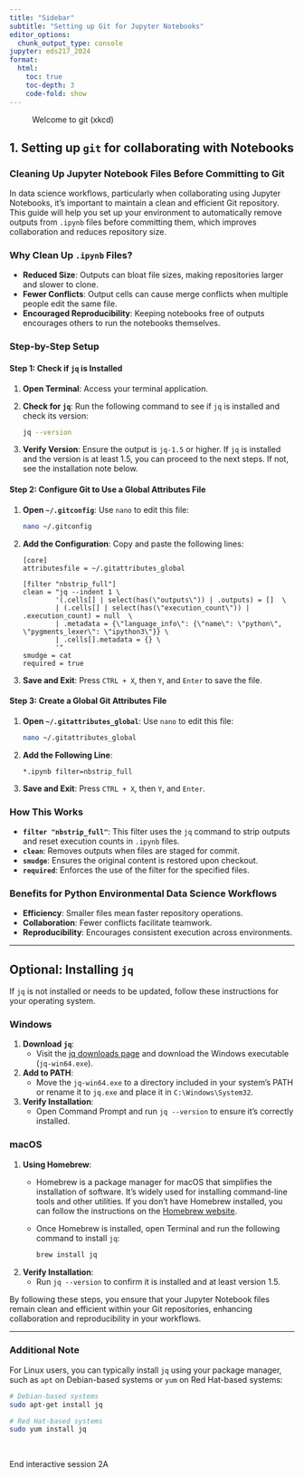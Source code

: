 ```yaml
---
title: "Sidebar"
subtitle: "Setting up Git for Jupyter Notebooks"
editor_options: 
  chunk_output_type: console
jupyter: eds217_2024
format:
  html:
    toc: true
    toc-depth: 3
    code-fold: show
---
```


![Welcome to git (xkcd)](https://imgs.xkcd.com/comics/git_2x.png){width=00}

## 1. Setting up `git` for collaborating with Notebooks

### Cleaning Up Jupyter Notebook Files Before Committing to Git

In data science workflows, particularly when collaborating using Jupyter Notebooks, it's important to maintain a clean and efficient Git repository. This guide will help you set up your environment to automatically remove outputs from `.ipynb` files before committing them, which improves collaboration and reduces repository size.

### Why Clean Up `.ipynb` Files?

- **Reduced Size**: Outputs can bloat file sizes, making repositories larger and slower to clone.
- **Fewer Conflicts**: Output cells can cause merge conflicts when multiple people edit the same file.
- **Encouraged Reproducibility**: Keeping notebooks free of outputs encourages others to run the notebooks themselves.

### Step-by-Step Setup

#### Step 1: Check if `jq` is Installed

1. **Open Terminal**: Access your terminal application.
2. **Check for `jq`**: Run the following command to see if `jq` is installed and check its version:

   ```bash
   jq --version
   ```

3. **Verify Version**: Ensure the output is `jq-1.5` or higher. If `jq` is installed and the version is at least 1.5, you can proceed to the next steps. If not, see the installation note below.

#### Step 2: Configure Git to Use a Global Attributes File

1. **Open `~/.gitconfig`**: Use `nano` to edit this file:

   ```bash
   nano ~/.gitconfig
   ```

2. **Add the Configuration**: Copy and paste the following lines:

   ```plaintext
   [core]
   attributesfile = ~/.gitattributes_global

   [filter "nbstrip_full"]
   clean = "jq --indent 1 \
           '(.cells[] | select(has(\"outputs\")) | .outputs) = []  \
           | (.cells[] | select(has(\"execution_count\")) | .execution_count) = null  \
           | .metadata = {\"language_info\": {\"name\": \"python\", \"pygments_lexer\": \"ipython3\"}} \
           | .cells[].metadata = {} \
           '"
   smudge = cat
   required = true
   ```

3. **Save and Exit**: Press `CTRL + X`, then `Y`, and `Enter` to save the file.

#### Step 3: Create a Global Git Attributes File

1. **Open `~/.gitattributes_global`**: Use `nano` to edit this file:

   ```bash
   nano ~/.gitattributes_global
   ```

2. **Add the Following Line**:

   ```plaintext
   *.ipynb filter=nbstrip_full
   ```

3. **Save and Exit**: Press `CTRL + X`, then `Y`, and `Enter`.

### How This Works

- **`filter "nbstrip_full"`**: This filter uses the `jq` command to strip outputs and reset execution counts in `.ipynb` files.
- **`clean`**: Removes outputs when files are staged for commit.
- **`smudge`**: Ensures the original content is restored upon checkout.
- **`required`**: Enforces the use of the filter for the specified files.

### Benefits for Python Environmental Data Science Workflows

- **Efficiency**: Smaller files mean faster repository operations.
- **Collaboration**: Fewer conflicts facilitate teamwork.
- **Reproducibility**: Encourages consistent execution across environments.

---

## Optional: Installing `jq`

If `jq` is not installed or needs to be updated, follow these instructions for your operating system.

### Windows

1. **Download `jq`**:
   - Visit the [jq downloads page](https://stedolan.github.io/jq/download/) and download the Windows executable (`jq-win64.exe`).

2. **Add to PATH**:
   - Move the `jq-win64.exe` to a directory included in your system’s PATH or rename it to `jq.exe` and place it in `C:\Windows\System32`.

3. **Verify Installation**:
   - Open Command Prompt and run `jq --version` to ensure it’s correctly installed.

### macOS

1. **Using Homebrew**:
   - Homebrew is a package manager for macOS that simplifies the installation of software. It's widely used for installing command-line tools and other utilities. If you don't have Homebrew installed, you can follow the instructions on the [Homebrew website](https://brew.sh/).

   - Once Homebrew is installed, open Terminal and run the following command to install `jq`:

     ```bash
     brew install jq
     ```

2. **Verify Installation**:
   - Run `jq --version` to confirm it is installed and at least version 1.5.

By following these steps, you ensure that your Jupyter Notebook files remain clean and efficient within your Git repositories, enhancing collaboration and reproducibility in your workflows.

---

### Additional Note

For Linux users, you can typically install `jq` using your package manager, such as `apt` on Debian-based systems or `yum` on Red Hat-based systems:

```bash
# Debian-based systems
sudo apt-get install jq

# Red Hat-based systems
sudo yum install jq
```
<br>

::: {.center-text .body-text-xl .teal-text}
End interactive session 2A
:::

